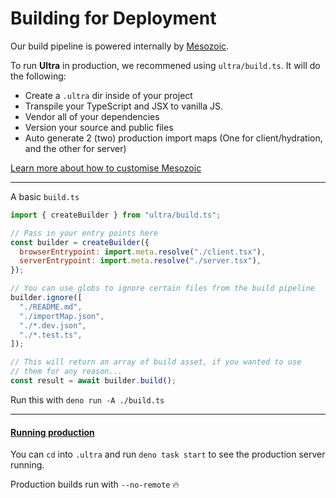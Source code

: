 # Building for Deployment

Our build pipeline is powered internally by [Mesozoic](https://github.com/deckchairlabs/mesozoic).

To run **Ultra** in production, we recommened using `ultra/build.ts`. It will do the following:

- Create a `.ultra` dir inside of your project
- Transpile your TypeScript and JSX to vanilla JS.
- Vendor all of your dependencies
- Version your source and public files
- Auto generate 2 (two) production import maps (One for client/hydration, and the other for server)

[Learn more about how to customise Mesozoic](https://github.com/deckchairlabs/mesozoic)

---

A basic `build.ts`

```js
import { createBuilder } from "ultra/build.ts";

// Pass in your entry points here
const builder = createBuilder({
  browserEntrypoint: import.meta.resolve("./client.tsx"),
  serverEntrypoint: import.meta.resolve("./server.tsx"),
});

// You can use globs to ignore certain files from the build pipeline
builder.ignore([
  "./README.md",
  "./importMap.json",
  "./*.dev.json",
  "./*.test.ts",
]);

// This will return an array of build asset, if you wanted to use
// them for any reason...
const result = await builder.build();
```

Run this with `deno run -A ./build.ts`

---

#### [Running production](#running-production)

You can `cd` into `.ultra` and run `deno task start` to see the production server running.

Production builds run with `--no-remote` 🔥
